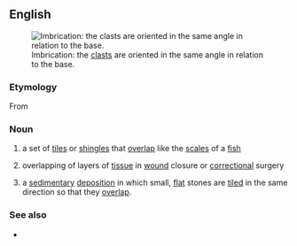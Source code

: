 ==English==
[[Image:Imbricated fabric overlay.jpg|thumb|Imbrication: the [[clast]]s are oriented in the same angle in relation to the base.]]

===Etymology===
From {{etyl|fr|en}} {{m|fr|imbrication}}

===Noun===
{{en-noun}}
# a set of [[tile]]s or [[shingle]]s that [[overlap]] like the [[scale]]s of a [[fish]]
# {{lb|en|medicine}} overlapping of layers of [[tissue]] in [[wound]] closure or [[correctional]] surgery
# {{lb|en|geology}} a [[sedimentary]] [[deposition]] in which small, [[flat]] stones are [[tiled]] in the same direction so that they [[overlap]].

===See also===
* {{pedialite}}